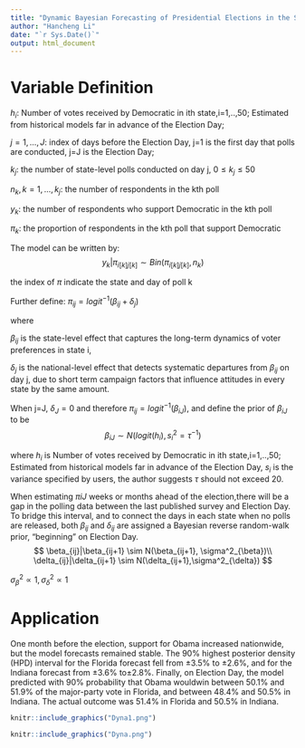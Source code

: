 ```yaml
---
title: "Dynamic Bayesian Forecasting of Presidential Elections in the States"
author: "Hancheng Li"
date: "`r Sys.Date()`"
output: html_document
---
```


# Variable Definition

$h_i$: Number of votes received by Democratic in ith state,i=1,..,50; Estimated from historical models far in advance of the Election Day;

$j=1,...,J$: index of days before the Election Day, j=1 is the first day that polls are conducted, j=J is the Election Day;

$k_j$: the number of state-level polls conducted on day j, $0 \leq k_j \leq 50$

$n_k,k=1,...,k_j$: the number of respondents in the kth poll

$y_k$: the number of respondents who support Democratic in the kth poll

$\pi_k$: the proportion of respondents in the kth poll that support Democratic

The model can be written by: 
$$
y_k|\pi_{i[k]j[k]} \sim Bin(\pi_{i[k]j[k]},n_k)
$$

the index of $\pi$ indicate the state and day of poll k

Further define: $\pi_{ij}=logit^{-1}(\beta_{ij}+\delta_j)$

where

$\beta_{ij}$ is the state-level effect that captures the long-term dynamics of voter preferences in state i,

$\delta_j$ is the national-level effect that detects systematic departures from $\beta_{ij}$ on day j, due to short term campaign factors that influence attitudes in every state by the same amount.

When j=J, $\delta_J = 0$ and therefore $\pi_{ij}=logit^{-1}(\beta_{iJ})$, and define the prior of $\beta_{iJ}$ to be
$$
\beta_{iJ} \sim N(logit(h_i),s_i^2=\tau^{-1})
$$

where $h_i$ is Number of votes received by Democratic in ith state,i=1,..,50; Estimated from historical models far in advance of the Election Day, $s_i$ is the variance specified by users, the author suggests $\tau$ should not exceed 20.


When estimating $\pi{iJ}$ weeks or months ahead of the election,there will be a gap in the polling data between the last published survey and Election Day. To bridge this interval, and to connect the days in each state when no polls are released, both $\beta_{ij}$ and $\delta_{ij}$ are assigned a Bayesian reverse random-walk prior, “beginning” on Election Day.
$$
\beta_{ij}|\beta_{ij+1} \sim N(\beta_{ij+1}, \sigma^2_{\beta})\\
\delta_{ij}|\delta_{ij+1} \sim N(\delta_{ij+1},\sigma^2_{\delta})
$$

$\sigma^2_{\beta} \propto 1, \sigma^2_{\delta} \propto 1$


# Application

One month before the election, support for Obama increased nationwide, but the model forecasts remained stable. The 90% highest posterior density (HPD) interval for the Florida forecast fell from ±3.5% to ±2.6%, and for the Indiana forecast from ±3.6% to±2.8%. Finally, on Election Day, the model predicted with 90% probability that Obama wouldwin between 50.1% and 51.9% of the major-party vote in Florida, and between 48.4% and 50.5% in Indiana. The actual outcome was 51.4% in Florida and 50.5% in Indiana.


```r
knitr::include_graphics("Dyna1.png")

```


```r
knitr::include_graphics("Dyna.png")

```





